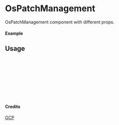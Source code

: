 
<Meta of={OsPatchManagement} title="GCP/OsPatchManagement" />

# OsPatchManagement

OsPatchManagement component with different props.

#### Example

<Canvas of={OsPatchManagement.Primary} />

## Usage

```ts
import { OsPatchManagement } from "yadl-ui";

const Example = () => {
  return (
      <OsPatchManagement />
  );
};

export default Example;
```

#### Credits
[GCP](https://cloud.google.com/icons)
